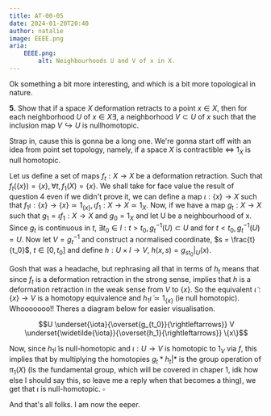 ```yaml
---
title: AT-00-05
date: 2024-01-20T20:40
author: natalie
image: EEEE.png
aria:
    EEEE.png:
        alt: Neighbourhoods U and V of x in X.
---
```

Ok something a bit more interesting, and which is a bit more topological in nature.

**5.** Show that if a space $X$ deformation retracts to a point $x\in X$, then for each neighborhood $U$ of $x \in X \exists$, a neighborhood $V \subset U$ of $x$ such that the inclusion map $V\hookrightarrow U$ is nullhomotopic.

Strap in, cause this is gonna be a long one. We're gonna start off with an idea from point set topology, namely, if a space $X$ is contractible $\Longleftrightarrow$ $1_X$ is null homotopic.

Let us define a set of maps $f_t : X \to X$ be a deformation retraction. Such that $f_t(\{x\}) = \{x\}, \forall t, f_1(X) = \{x\}$. We shall take for face value the result of question 4 even if we didn't prove it, we can define a map $\iota : \{x\} \to X$ such that $f_1 \iota : \{x\} \to \{x\} \simeq 1_{\{x\}}, \iota f_1 : X \to X \simeq 1_X$. Now, if we have a map $g_t : X \to X$ such that $g_1 = \iota f_1 : X \to X$ and $g_0 = 1_X$ and let U be a neighbourhood of x. Since $g_t$ is continuous in $t$, $\exists t_0 \in I : t> t_0, g^{-1}_t(U) \subset U$ and for $t<t_0,g^{-1}_t(U) = U$. Now let $V=g^{-1}_t$ and construct a normalised coordinate, $s = \frac{t}{t_0}$, $t \in [0, t_0]$ and define $h:U \times I \to V$, $h(x,s) = g_{st_0}|_U(x)$.

Gosh that was a headache, but rephrasing all that in terms of $h_t$ means that since $f_t$ is a deformation retraction in the strong sense, implies that $h$ is a deformation retraction in the weak sense from $V$ to $\{x\}$. So the equivalent $\widetilde{\iota}: \{x\} \to V$ is a homotopy equivalence and $h_1 \widetilde{\iota} \simeq 1_{\{x\}}$ (ie null homotopic). Whooooooo!! Theres a diagram below for easier visualisation.

$$U \underset{\iota}{\overset{g_{t_0}}{\rightleftarrows}} V \underset{\widetilde{\iota}}{\overset{h_1}{\rightleftarrows}} \{x\}$$

Now, since $h_1 \widetilde{\iota}$ is null-homotopic and $\iota :U \to V$ is homotopic to $1_V$ via $f$, this implies that by multiplying the homotopies $g_t * h_t | *$ is the group operation of $\pi_1(X)$ (Is the fundamental group, which will be covered in chaper 1, idk how else I should say this, so leave me a reply when that becomes a thing), we get that $\iota$ is null-homotopic. $\square$

And that's all folks. I am now the eeper.

